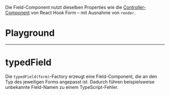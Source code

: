 Die Field-Component nutzt dieselben Properties wie die [Controller-Component](https://www.react-hook-form.com/api/usecontroller/controller/) von React Hook Form – mit Ausnahme von `render`.

# Playground

<LiveCodeEditor />

---

# typedField

Die `typedField(form)`-Factory erzeugt eine Field-Component, die an den Typ des jeweiligen Forms angepasst ist. Dadurch führen beispielsweise unbekannte Field-Namen zu einem TypeScript-Fehler.

<LiveCodeEditor example="typed-field" />
